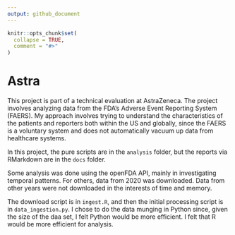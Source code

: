 ```yaml
---
output: github_document
---
```


<!-- README.md is generated from README.Rmd. Please edit that file -->

```r
knitr::opts_chunk$set(
  collapse = TRUE,
  comment = "#>"
)
```

# Astra

<!-- badges: start -->
<!-- badges: end -->

This project is part of a technical evaluation at AstraZeneca. The project involves analyzing data from 
the FDA's Adverse Event Reporting System (FAERS).  My approach involves trying to understand the characteristics of the patients and reporters both within the US and globally, since the FAERS is a voluntary system and does not automatically vacuum up data from healthcare systems. 

In this project, the pure scripts are in the `analysis` folder, but the reports via RMarkdown are in the `docs` folder. 

Some analysis was done using the openFDA API, mainly in investigating temporal patterns. For others, data from 2020 was downloaded. Data from other years were not downloaded in the interests of time and memory. 

The download script is in `ingest.R`, and then the initial processing script is in `data_ingestion.py`. I chose to do the data munging in Python since, given the size of the daa set, I felt Python would be more efficient. I felt that R would be more efficient for analysis. 

